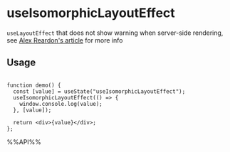 # useIsomorphicLayoutEffect

`useLayoutEffect` that does not show warning when server-side rendering, see [Alex Reardon's article](https://medium.com/@alexandereardon/uselayouteffect-and-ssr-192986cdcf7a) for more info


## Usage

```tsx live

function demo() {
  const [value] = useState("useIsomorphicLayoutEffect");
  useIsomorphicLayoutEffect(() => {
    window.console.log(value);
  }, [value]);

  return <div>{value}</div>;
};

```

%%API%%